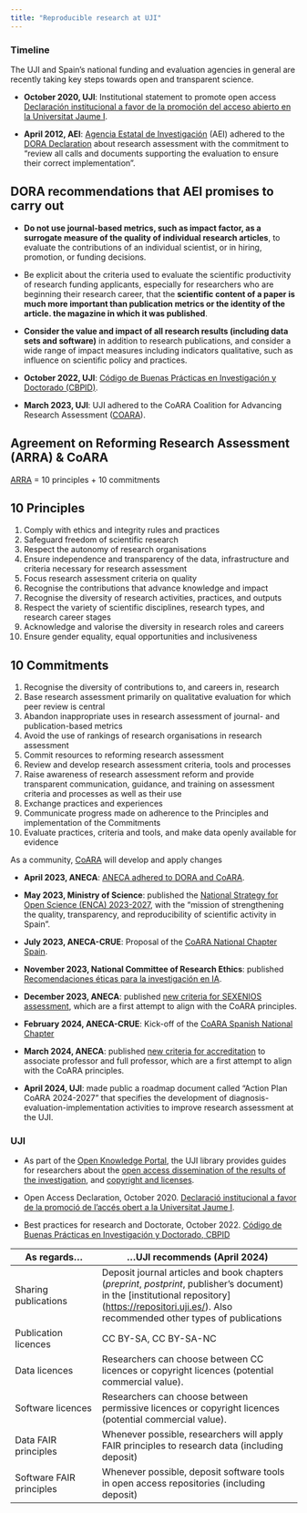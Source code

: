 ```yaml
---
title: "Reproducible research at UJI"
---
```


### Timeline

The UJI and Spain's national funding and evaluation agencies in general are recently taking key steps towards open and transparent science.

-   **October 2020, UJI**: Institutional statement to promote open access [Declaración institucional a favor de la promoción del acceso abierto en la Universitat Jaume I](http://www.uji.es/upo/rest/contenido/630998650/raw?idioma=es).

-   **April 2012, AEI**: [Agencia Estatal de Investigación](https://www.aei.gob.es/) (AEI) adhered to the [DORA Declaration](https://sfdora.org/) about research assessment with the commitment to “review all calls and documents supporting the evaluation to ensure their correct implementation”.

::: {.callout-note collapse="true"}
## DORA recommendations that AEI promises to carry out

-   **Do not use journal-based metrics, such as impact factor, as a surrogate measure of the quality of individual research articles**, to evaluate the contributions of an individual scientist, or in hiring, promotion, or funding decisions.

-   Be explicit about the criteria used to evaluate the scientific productivity of research funding applicants, especially for researchers who are beginning their research career, that the **scientific content of a paper is much more important than publication metrics or the identity of the article. the magazine in which it was published**.

-   **Consider the value and impact of all research results (including data sets and software)** in addition to research publications, and consider a wide range of impact measures including indicators qualitative, such as influence on scientific policy and practices.
:::

-   **October 2022, UJI**: [Código de Buenas Prácticas en Investigación y Doctorado (CBPID)](https://www.uji.es/investigacio/base/etica/cbpid/).

-   **March 2023, UJI**: UJI adhered to the CoARA Coalition for Advancing Research Assessment ([COARA](https://coara.eu/)).

::: {.callout-note collapse="true"}
## Agreement on Reforming Research Assessment (ARRA) & CoARA

[ARRA](https://coara.eu/agreement) = 10 principles + 10 commitments

::: panel-tabset
## 10 Principles

1.  Comply with ethics and integrity rules and practices
2.  Safeguard freedom of scientific research
3.  Respect the autonomy of research organisations
4.  Ensure independence and transparency of the data, infrastructure and criteria necessary for research assessment
5.  Focus research assessment criteria on quality
6.  Recognise the contributions that advance knowledge and impact
7.  Recognise the diversity of research activities, practices, and outputs
8.  Respect the variety of scientific disciplines, research types, and research career stages
9.  Acknowledge and valorise the diversity in research roles and careers
10. Ensure gender equality, equal opportunities and inclusiveness

## 10 Commitments

1.  Recognise the diversity of contributions to, and careers in, research
2.  Base research assessment primarily on qualitative evaluation for which peer review is central
3.  Abandon inappropriate uses in research assessment of journal- and publication-based metrics
4.  Avoid the use of rankings of research organisations in research assessment
5.  Commit resources to reforming research assessment
6.  Review and develop research assessment criteria, tools and processes
7.  Raise awareness of research assessment reform and provide transparent communication, guidance, and training on assessment criteria and processes as well as their use
8.  Exchange practices and experiences
9.  Communicate progress made on adherence to the Principles and implementation of the Commitments
10. Evaluate practices, criteria and tools, and make data openly available for evidence
:::

As a community, [CoARA](https://coara.eu/) will develop and apply changes
:::

-   **April 2023, ANECA**: [ANECA adhered to DORA and CoARA](https://www.aneca.es/-/aneca-se-adhiere-a-la-san-francisco-declaration-on-research-assessment-dora-y-a-la-coalition-for-advancing-research-assessment-coara-).

-   **May 2023, Ministry of Science**: published the [National Strategy for Open Science (ENCA) 2023-2027](https://www.ciencia.gob.es/Estrategias-y-Planes/Estrategias/ENCA.html), with the "mission of strengthening the quality, transparency, and reproducibility of scientific activity in Spain".

-   **July 2023, ANECA-CRUE**: Proposal of the [CoARA National Chapter Spain](https://coara.eu/app/uploads/2023/12/National-Chaptern-Spain.pdf).

-   **November 2023, National Committee of Research Ethics**: published [Recomendaciones éticas para la investigación en IA](https://www.ciencia.gob.es/InfoGeneralPortal/documento/cedef913-3842-4f90-9ffc-032d256125f0).

-   **December 2023, ANECA**: published [new criteria for SEXENIOS assessment](https://www.aneca.es/convocatoria-2023), which are a first attempt to align with the CoARA principles.

-   **February 2024, ANECA-CRUE**: Kick-off of the [CoARA Spanish National Chapter](https://coara.eu/coalition/national-chapters/coara-national-chapter-spain/)

-   **March 2024, ANECA**: published [new criteria for accreditation](https://www.aneca.es/documents/20123/53669/Criterios200324_anexos.pdf/470f9b03-fd7a-85b6-4f3a-1925c0f82c50?t=1711094067735) to associate professor and full professor, which are a first attempt to align with the CoARA principles.

-   **April 2024, UJI**: made public a roadmap document called "Action Plan CoARA 2024-2027" that specifies the development of diagnosis-evaluation-implementation activities to improve research assessment at the UJI.

### UJI

-   As part of the [Open Knowledge Portal](https://www.uji.es/serveis/cd/bib/pco/), the UJI library provides guides for researchers about the [open access dissemination of the results of the investigation](https://www.uji.es/serveis/cd/bib/serveis/investigacio/oa/), and [copyright and licenses](https://www.uji.es/serveis/cd/bib/pco/base/drets2/).

-   Open Access Declaration, October 2020. [Declaració institucional a favor de la promoció de l’accés obert a la Universitat Jaume I](https://ujiapps.uji.es/ade/rest/storage/5ULDFW5YMLK0ZEFHGZLHRGJRX3V80U73).

-   Best practices for research and Doctorate, October 2022. [Código de Buenas Prácticas en Investigación y Doctorado, CBPID](https://www.uji.es/investigacio/base/etica/cbpid/)

| As regards...            | ...UJI recommends (April 2024)                                                                                                                                                                             |
|----------------------|--------------------------------------------------|
| Sharing publications     | Deposit journal articles and book chapters (*preprint*, *postprint*, publisher's document) in the \[institutional repository\](<https://repositori.uji.es/>). Also recommended other types of publications |
| Publication licences     | CC BY-SA, CC BY-SA-NC                                                                                                                                                                                      |
| Data licences            | Researchers can choose between CC licences or copyright licences (potential commercial value).                                                                                                             |
| Software licences        | Researchers can choose between permissive licences or copyright licences (potential commercial value).                                                                                                     |
| Data FAIR principles     | Whenever possible, researchers will apply FAIR principles to research data (including deposit)                                                                                                             |
| Software FAIR principles | Whenever possible, deposit software tools in open access repositories (including deposit)                                                                                                                  |
